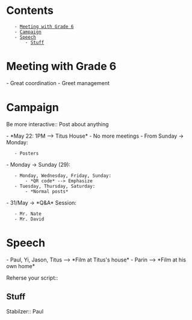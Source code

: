 = Contents =
    - [[#Meeting with Grade 6|Meeting with Grade 6]]
    - [[#Campaign|Campaign]]
    - [[#Speech|Speech]]
        - [[#Speech#Stuff|Stuff]]

= Meeting with Grade 6 =
- Great coordination
- Greet management

= Campaign =
Be more interactive:: Post about anything

- *May 22: 1PM --> Titus House*
- No more meetings
- From Sunday -> Monday:
    - Posters

- Monday -> Sunday (29):
    - Monday, Wednesday, Friday, Sunday:
        - *QR code* --> Emphasize
    - Tuesday, Thursday, Saturday:
        - *Normal posts*

- 31/May -> *Q&A* Session:
    - Mr. Nate
    - Mr. David

= Speech =
- Paul, Yi, Jason, Titus --> *Film at Titus's house*
- Parin --> *Film at his own home*

Reherse your script::

== Stuff ==
Stabilzer:: Paul
